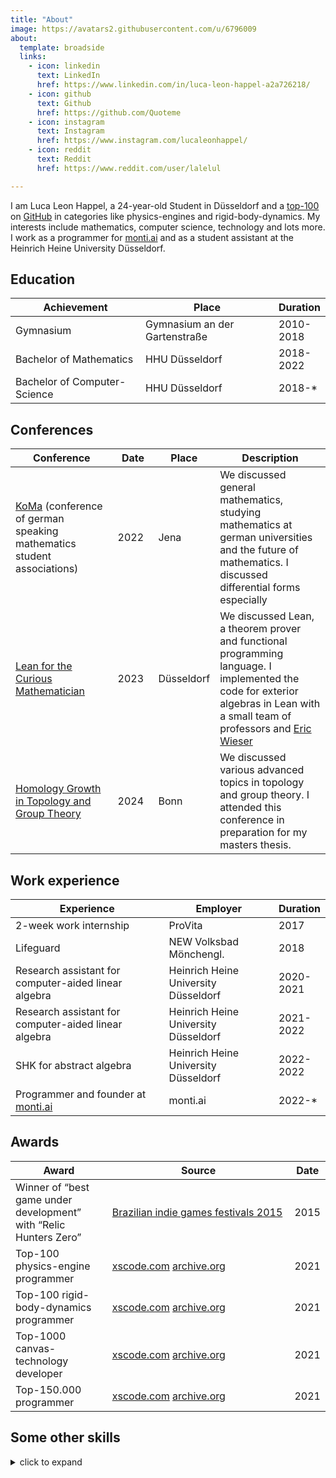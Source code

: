```yaml
---
title: "About"
image: https://avatars2.githubusercontent.com/u/6796009
about:
  template: broadside
  links:
    - icon: linkedin
      text: LinkedIn
      href: https://www.linkedin.com/in/luca-leon-happel-a2a726218/
    - icon: github
      text: Github
      href: https://github.com/Quoteme
    - icon: instagram
      text: Instagram
      href: https://www.instagram.com/lucaleonhappel/
    - icon: reddit
      text: Reddit
      href: https://www.reddit.com/user/lalelul

---
```


I am Luca Leon Happel, a <span id="current_age">24</span>-year-old
Student in Düsseldorf and a [top-100](https://xscode.com/profile/quoteme) on [GitHub](https://xscode.com/profile/quoteme) in
categories like physics-engines and rigid-body-dynamics.
My interests include mathematics, computer science, technology and lots more.
I work as a programmer for [monti.ai](monti.ai) and as a student assistant at
the Heinrich Heine University Düsseldorf.

## Education

| Achievement                  | Place                         | Duration  |
| ---------------------------- | ----------------------------- | --------- |
| Gymnasium                    | Gymnasium an der Gartenstraße | 2010-2018 |
| Bachelor of Mathematics      | HHU Düsseldorf                | 2018-2022 |
| Bachelor of Computer-Science | HHU Düsseldorf                | 2018-\*   |

## Conferences

| Conference | Date | Place | Description |
| ---------- | ---- | ----- | ----------- |
| [KoMa](https://die-koma.org/) (conference of german speaking mathematics student associations) | 2022 | Jena | We discussed general mathematics, studying mathematics at german universities and the future of mathematics. I discussed differential forms especially |
| [Lean for the Curious Mathematician](https://lftcm2023.github.io/) | 2023 | Düsseldorf | We discussed Lean, a theorem prover and functional programming language. I implemented the code for exterior algebras in Lean with a small team of professors and [Eric Wieser](https://scholar.google.com/citations?user=5YGAVE0AAAAJ&hl=de&oi=ao) |
| [Homology Growth in Topology and Group Theory](https://www.mpim-bonn.mpg.de/HOGRO2024) | 2024 | Bonn | We discussed various advanced topics in topology and group theory. I attended this conference in preparation for my masters thesis. |

## Work experience

| Experience                                           | Employer                             | Duration  |
| ---------------------------------------------------- | ------------------------------------ | --------- |
| 2-week work internship                               | ProVita                              | 2017      |
| Lifeguard                                            | NEW Volksbad Mönchengl.              | 2018      |
| Research assistant for computer-aided linear algebra | Heinrich Heine University Düsseldorf | 2020-2021 |
| Research assistant for computer-aided linear algebra | Heinrich Heine University Düsseldorf | 2021-2022 |
| SHK for abstract algebra                             | Heinrich Heine University Düsseldorf | 2022-2022 |
| Programmer and founder at [monti.ai](monti.ai)       | monti.ai                             | 2022-*    |

## Awards

| Award                                                             | Source                                                                                                                                | Date |
| ----------------------------------------------------------------- | ------------------------------------------------------------------------------------------------------------------------------------- | ---- |
| Winner of "best game under development" with "Relic Hunters Zero" | [Brazilian indie games festivals 2015](https://www.bigfestival.com.br/big-festival-2015.html)                                         | 2015 |
| Top-100 physics-engine programmer                                 | [xscode.com](https://xscode.com/profile/quoteme) [archive.org](https://web.archive.org/web/20210118020545/xscode.com/profile/quoteme) | 2021 |
| Top-100 rigid-body-dynamics programmer                            | [xscode.com](https://xscode.com/profile/quoteme) [archive.org](https://web.archive.org/web/20210118020545/xscode.com/profile/quoteme) | 2021 |
| Top-1000 canvas-technology developer                              | [xscode.com](https://xscode.com/profile/quoteme) [archive.org](https://web.archive.org/web/20210118020545/xscode.com/profile/quoteme) | 2021 |
| Top-150.000 programmer                                            | [xscode.com](https://xscode.com/profile/quoteme) [archive.org](https://web.archive.org/web/20210118020545/xscode.com/profile/quoteme) | 2021 |

## Some other skills

<details>
<summary markdown="span">click to expand</summary>

- "Advanced" knowledge of mathematics
  - aiming for a Master degree in mathematics
- Programming knowledge
  - Top 50 programmer in physics-engines and rigid-body-dynamics as well as top 1000 canvas-technology, and top 150,000 GitHub developer (Source: [www.xscode.com/profile/quoteme](https://xscode.com/profile/quoteme))
  - actively programming since age 13 (2012)
  - experienced in web deveopment
    - NodeJS, CSS, HTML, PHP, Python (flask, fastapi, ...) ...
    - SQL (MySQL, PostgreSQL, SQLite ...)
  - various other programming languages I like
    - Haskell
    - Python
    - JAVA
    - C
  - projects I am proud of
    - codeveloper of [relic hunters zero](https://store.steampowered.com/app/382490/Relic_Hunters_Zero/?snr=1_7_7_151_150_1)
      - 95% positive reviews from 6,444 (2020)
      - winner of the "best game under development Brazilian indie games festivals 2015"
      - honorable mention in "battle of games VI festival Cindemundo 2014"
- Languages 
  - native in German 
  - fluent in English 
  - basic understanding of Turkish and Russian
</details>

<script>
function updateAge() {
  const birthday = new Date(1999, 10, 07);
  const age = Math.floor((new Date() - birthday) / (1000 * 60 * 60 * 24 * 365));
  document.getElementById("current_age").textContent = age;
}

function init() {
  updateAge();
}
init();
</script>
